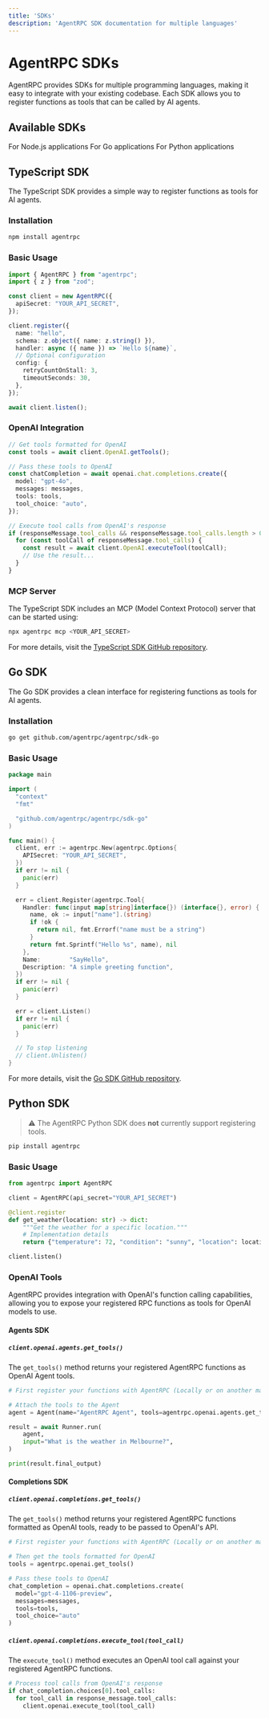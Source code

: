 ```yaml
---
title: 'SDKs'
description: 'AgentRPC SDK documentation for multiple languages'
---
```


# AgentRPC SDKs

AgentRPC provides SDKs for multiple programming languages, making it easy to integrate with your existing codebase. Each SDK allows you to register functions as tools that can be called by AI agents.

## Available SDKs

<CardGroup cols={3}>
  <Card
    title="TypeScript/JavaScript"
    icon="js"
    href="#typescript-sdk"
  >
    For Node.js applications
  </Card>
  <Card
    title="Go"
    icon="golang"
    href="#go-sdk"
  >
    For Go applications
  </Card>
  <Card
    title="Python"
    icon="python"
    href="#python-sdk"
  >
    For Python applications
  </Card>
</CardGroup>

## TypeScript SDK

The TypeScript SDK provides a simple way to register functions as tools for AI agents.

### Installation

```bash
npm install agentrpc
```

### Basic Usage

```typescript
import { AgentRPC } from "agentrpc";
import { z } from "zod";

const client = new AgentRPC({
  apiSecret: "YOUR_API_SECRET",
});

client.register({
  name: "hello",
  schema: z.object({ name: z.string() }),
  handler: async ({ name }) => `Hello ${name}`,
  // Optional configuration
  config: {
    retryCountOnStall: 3,
    timeoutSeconds: 30,
  },
});

await client.listen();
```

### OpenAI Integration

```typescript
// Get tools formatted for OpenAI
const tools = await client.OpenAI.getTools();

// Pass these tools to OpenAI
const chatCompletion = await openai.chat.completions.create({
  model: "gpt-4o",
  messages: messages,
  tools: tools,
  tool_choice: "auto",
});

// Execute tool calls from OpenAI's response
if (responseMessage.tool_calls && responseMessage.tool_calls.length > 0) {
  for (const toolCall of responseMessage.tool_calls) {
    const result = await client.OpenAI.executeTool(toolCall);
    // Use the result...
  }
}
```

### MCP Server

The TypeScript SDK includes an MCP (Model Context Protocol) server that can be started using:

```bash
npx agentrpc mcp <YOUR_API_SECRET>
```

For more details, visit the [TypeScript SDK GitHub repository](https://github.com/agentrpc/agentrpc/tree/main/sdk-node).

## Go SDK

The Go SDK provides a clean interface for registering functions as tools for AI agents.

### Installation

```bash
go get github.com/agentrpc/agentrpc/sdk-go
```

### Basic Usage

```go
package main

import (
  "context"
  "fmt"

  "github.com/agentrpc/agentrpc/sdk-go"
)

func main() {
  client, err := agentrpc.New(agentrpc.Options{
    APISecret: "YOUR_API_SECRET",
  })
  if err != nil {
    panic(err)
  }

  err = client.Register(agentrpc.Tool{
    Handler: func(input map[string]interface{}) (interface{}, error) {
      name, ok := input["name"].(string)
      if !ok {
        return nil, fmt.Errorf("name must be a string")
      }
      return fmt.Sprintf("Hello %s", name), nil
    },
    Name:        "SayHello",
    Description: "A simple greeting function",
  })
  if err != nil {
    panic(err)
  }

  err = client.Listen()
  if err != nil {
    panic(err)
  }

  // To stop listening
  // client.Unlisten()
}
```

For more details, visit the [Go SDK GitHub repository](https://github.com/agentrpc/agentrpc/tree/main/sdk-go).

## Python SDK

> ⚠️ The AgentRPC Python SDK does **not** currently support registering tools.


```bash
pip install agentrpc
```

### Basic Usage

```python
from agentrpc import AgentRPC

client = AgentRPC(api_secret="YOUR_API_SECRET")

@client.register
def get_weather(location: str) -> dict:
    """Get the weather for a specific location."""
    # Implementation details
    return {"temperature": 72, "condition": "sunny", "location": location}

client.listen()
```

### OpenAI Tools

AgentRPC provides integration with OpenAI's function calling capabilities, allowing you to expose your registered RPC functions as tools for OpenAI models to use.

#### Agents SDK

##### `client.openai.agents.get_tools()`

The `get_tools()` method returns your registered AgentRPC functions as OpenAI Agent tools.

```python
# First register your functions with AgentRPC (Locally or on another machine)

# Attach the tools to the Agent
agent = Agent(name="AgentRPC Agent", tools=agentrpc.openai.agents.get_tools())

result = await Runner.run(
    agent,
    input="What is the weather in Melbourne?",
)

print(result.final_output)

```

#### Completions SDK
##### `client.openai.completions.get_tools()`

The `get_tools()` method returns your registered AgentRPC functions formatted as OpenAI tools, ready to be passed to OpenAI's API.

```python
# First register your functions with AgentRPC (Locally or on another machine)

# Then get the tools formatted for OpenAI
tools = agentrpc.openai.get_tools()

# Pass these tools to OpenAI
chat_completion = openai.chat.completions.create(
  model="gpt-4-1106-preview",
  messages=messages,
  tools=tools,
  tool_choice="auto"
)
```

##### `client.openai.completions.execute_tool(tool_call)`

The `execute_tool()` method executes an OpenAI tool call against your registered AgentRPC functions.

```python
# Process tool calls from OpenAI's response
if chat_completion.choices[0].tool_calls:
  for tool_call in response_message.tool_calls:
    client.openai.execute_tool(tool_call)
```
